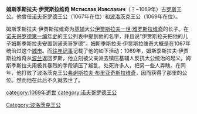 '''姆斯季斯拉夫·伊贾斯拉维奇 Мстислав Изяславич'''（？~1069年）古[[罗斯|罗斯]]王公。他曾任[[诺夫哥罗德|诺夫哥罗德]]王公（1067年在位）和[[波洛茨克|波洛茨克]]王公（1069年在位）。

姆斯季斯拉夫·伊贾斯拉维奇为[[基辅|基辅]]大公[[伊贾斯拉夫一世·雅罗斯拉维奇|伊贾斯拉夫一世·雅罗斯拉维奇]]的长子。在[[诺夫哥罗德第一编年史|诺夫哥罗德第一编年史]]的王公列表中提到他的名字，并且说“伊贾斯拉夫把他的儿子姆斯季斯拉夫安置到诺夫哥罗德”。姆斯季斯拉夫·伊贾斯拉维奇大概是在1067年统治过这个[[城市|城市]]。而[[往年记事|往年记事]]记载了他的如下活动：1069年，姆斯季斯拉夫·伊贾斯拉维奇从[[波兰|波兰]]返回罗斯，他立刻被父亲派去镇压基辅人反抗大公统治的起义。姆斯季斯拉夫用极其暴烈的手段镇压了叛乱，处死许多人，把另一些人弄瞎。在同年，他打败了波洛茨克王公[[弗谢斯拉夫·布里亚奇斯拉维奇|弗谢斯拉夫·布里亚奇斯拉维奇]]，因而获得了那里的公位。然而他在此后不久就去世了。

{{start box}}
{{s-before|[[伊贾斯拉夫一世·雅罗斯拉维奇|伊贾斯拉夫一世]]}}
{{s-title|[[诺夫哥罗德统治者列表|诺夫哥罗德王公]]|1067}}
{{s-after|[[格列布·斯维亚托斯拉维奇|格列布·斯维亚托斯拉维奇]]}}
{{s-before|[[弗谢斯拉夫·布里亚奇斯拉维奇|弗谢斯拉夫·布里亚奇斯拉维奇]]}}
{{s-title|[[波洛茨克统治者列表|波洛茨克王公]]|1069}}
{{s-after|[[斯维亚托波尔克二世·伊贾斯拉维奇|斯维亚托波尔克二世]]}}
{{end box}}

[[category:1069年逝世|category:1069年逝世]]
[[category:诺夫哥罗德王公|category:诺夫哥罗德王公]]
[[Category:波洛茨克王公|Category:波洛茨克王公]]